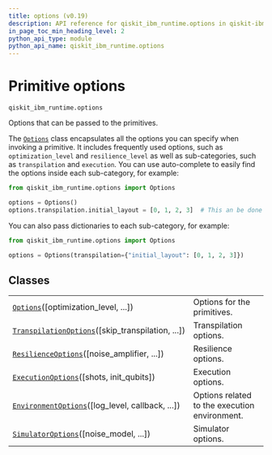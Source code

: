 ```yaml
---
title: options (v0.19)
description: API reference for qiskit_ibm_runtime.options in qiskit-ibm-runtime v0.19
in_page_toc_min_heading_level: 2
python_api_type: module
python_api_name: qiskit_ibm_runtime.options
---
```


<span id="primitive-options-qiskit-ibm-runtime-options" />

<span id="module-qiskit_ibm_runtime.options" />

# Primitive options

`qiskit_ibm_runtime.options`

Options that can be passed to the primitives.

The [`Options`](options-options "qiskit_ibm_runtime.options.Options") class encapsulates all the options you can specify when invoking a primitive. It includes frequently used options, such as `optimization_level` and `resilience_level` as well as sub-categories, such as `transpilation` and `execution`. You can use auto-complete to easily find the options inside each sub-category, for example:

```python
from qiskit_ibm_runtime.options import Options

options = Options()
options.transpilation.initial_layout = [0, 1, 2, 3]  # This an be done using auto-complete
```

You can also pass dictionaries to each sub-category, for example:

```python
from qiskit_ibm_runtime.options import Options

options = Options(transpilation={"initial_layout": [0, 1, 2, 3]})
```

## Classes

|                                                                                                                                        |                                               |
| -------------------------------------------------------------------------------------------------------------------------------------- | --------------------------------------------- |
| [`Options`](options-options "qiskit_ibm_runtime.options.Options")(\[optimization\_level, ...])                                         | Options for the primitives.                   |
| [`TranspilationOptions`](options-transpilation-options "qiskit_ibm_runtime.options.TranspilationOptions")(\[skip\_transpilation, ...]) | Transpilation options.                        |
| [`ResilienceOptions`](options-resilience-options "qiskit_ibm_runtime.options.ResilienceOptions")(\[noise\_amplifier, ...])             | Resilience options.                           |
| [`ExecutionOptions`](options-execution-options "qiskit_ibm_runtime.options.ExecutionOptions")(\[shots, init\_qubits])                  | Execution options.                            |
| [`EnvironmentOptions`](options-environment-options "qiskit_ibm_runtime.options.EnvironmentOptions")(\[log\_level, callback, ...])      | Options related to the execution environment. |
| [`SimulatorOptions`](options-simulator-options "qiskit_ibm_runtime.options.SimulatorOptions")(\[noise\_model, ...])                    | Simulator options.                            |

